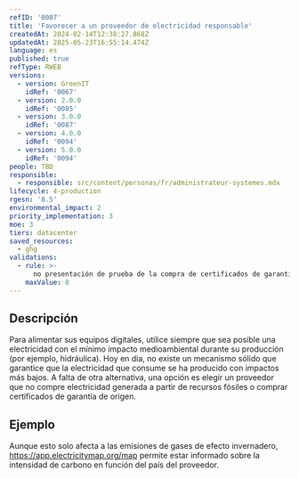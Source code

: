 ```yaml
---
refID: '0087'
title: 'Favorecer a un proveedor de electricidad responsable'
createdAt: 2024-02-14T12:38:27.868Z
updatedAt: 2025-05-23T16:55:14.474Z
language: es
published: true
refType: RWEB
versions:
  - version: GreenIT
    idRef: '0067'
  - version: 2.0.0
    idRef: '0085'
  - version: 3.0.0
    idRef: '0087'
  - version: 4.0.0
    idRef: '0094'
  - version: 5.0.0
    idRef: '0094'
people: TBD
responsible:
  - responsible: src/content/personas/fr/administrateur-systemes.mdx
lifecycle: 4-production
rgesn: '8.5'
environmental_impact: 2
priority_implementation: 3
moe: 3
tiers: datacenter
saved_resources:
  - ghg
validations:
  - rule: >-
      no presentación de prueba de la compra de certificados de garantía de origen por parte del proveedor de alojamiento
    maxValue: 0
---
```


## Descripción

Para alimentar sus equipos digitales, utilice siempre que sea posible una electricidad con el mínimo impacto medioambiental durante su producción (por ejemplo, hidráulica).
Hoy en dia, no existe un mecanismo sólido que garantice que la electricidad que consume se ha producido con impactos más bajos.
A falta de otra alternativa, una opción es elegir un proveedor que no compre electricidad generada a partir de recursos fósiles o comprar certificados de garantía de origen.

## Ejemplo

Aunque esto solo afecta a las emisiones de gases de efecto invernadero, https://app.electricitymap.org/map permite estar informado sobre la intensidad de carbono en función del país del proveedor.


